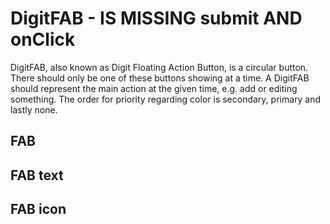
<Meta
    title="Elements|DigitFAB"
    component={DigitFAB}
/>

# DigitFAB - IS MISSING submit AND onClick

DigitFAB, also known as Digit Floating Action Button, is a circular button. There should only be one of these buttons showing at a time. A DigitFAB should represent the main action at the given time, e.g. add or editing something. The order for priority regarding color is secondary, primary and lastly none.

## FAB

<Preview>
    <Story name="Primary">
        <DigitFAB primary />
    </Story>
    <Story name="Secondary">
        <DigitFAB secondary />
    </Story>
    <Story name="Normal">
        <DigitFAB />
    </Story>
    <Story name="Disabled">
        <DigitFAB disabled />
    </Story>
</Preview>

## FAB text

<Preview>
    <Story name="Primary with text">
        <DigitFAB primary text="Text" />
    </Story>
    <Story name="Secondary with text">
        <DigitFAB secondary text="Text" />
    </Story>
    <Story name="Normal with text">
        <DigitFAB text="Text" />
    </Story>
    <Story name="Disabled with text">
        <DigitFAB disabled text="Text" />
    </Story>
</Preview>

## FAB icon

<Preview>
    <Story name="Primary with icon">
        <DigitFAB primary icon={AddIcon} />
    </Story>
    <Story name="Secondary with icon">
        <DigitFAB secondary icon={RemoveIcon} />
    </Story>
    <Story name="Normal with icon">
        <DigitFAB icon={CheckIcon} />
    </Story>
    <Story name="Disabled with icon">
        <DigitFAB disabled icon={FavoriteIcon} />
    </Story>
</Preview>

<Props of={DigitFAB} />
